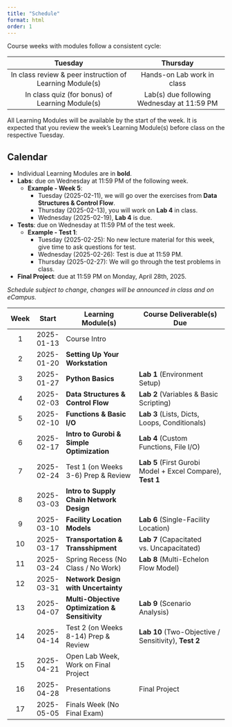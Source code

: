 ```yaml
---
title: "Schedule"
format: html
order: 1
---
```


Course weeks with modules follow a consistent cycle:

| Tuesday                                                  | Thursday                                   |
|:--------------------------------------------------------:|:------------------------------------------:|
| In class review & peer instruction of Learning Module(s) | Hands-on Lab work in class                 |
| In class quiz (for bonus) of Learning Module(s)          | Lab(s) due following Wednesday at 11:59 PM |

::: {.callout-tip}
All Learning Modules will be available by the start of the week. It is expected that you review the week's Learning Module(s) before class on the respective Tuesday.
:::

## Calendar

- Individual Learning Modules are in **bold**.
- **Labs**: due on Wednesday at 11:59 PM of the following week.
  - **Example - Week 5**:
    - Tuesday (2025-02-11), we will go over the exercises from **Data Structures & Control Flow**.
    - Thursday (2025-02-13), you will work on **Lab 4** in class.
    - Wednesday (2025-02-19), **Lab 4** is due.
- **Tests**: due on Wednesday at 11:59 PM of the test week.
  - **Example - Test 1**:
    - Tuesday (2025-02-25): No new lecture material for this week, give time to ask questions for test.
    - Wednesday (2025-02-26): Test is due at 11:59 PM.
    - Thursday (2025-02-27): We will go through the test problems in class.
- **Final Project**: due at 11:59 PM on Monday, April 28th, 2025.

*Schedule subject to change, changes will be announced in class and on eCampus.*

::: {.column-body-outset-right}
| Week | Start      | Learning Module(s)                             | Course Deliverable(s) Due                                  |
|:----:|:----------:|------------------------------------------------|------------------------------------------------------------|
| 1    | 2025-01-13 | Course Intro                                   |                                                            |
| 2    | 2025-01-20 | **Setting Up Your Workstation**                |                                                            |
| 3    | 2025-01-27 | **Python Basics**                              | **Lab 1** (Environment Setup)                              |
| 4    | 2025-02-03 | **Data Structures & Control Flow**             | **Lab 2** (Variables & Basic Scripting)                    |
| 5    | 2025-02-10 | **Functions & Basic I/O**                      | **Lab 3** (Lists, Dicts, Loops, Conditionals)              |
| 6    | 2025-02-17 | **Intro to Gurobi & Simple Optimization**      | **Lab 4** (Custom Functions, File I/O)                     |
| 7    | 2025-02-24 | Test 1 (on Weeks 3-6) Prep & Review            | **Lab 5** (First Gurobi Model + Excel Compare), **Test 1** |
| 8    | 2025-03-03 | **Intro to Supply Chain Network Design**       |                                                            |
| 9    | 2025-03-10 | **Facility Location Models**                   | **Lab 6** (Single-Facility Location)                       |
| 10   | 2025-03-17 | **Transportation & Transshipment**             | **Lab 7** (Capacitated vs. Uncapacitated)                  |
| 11   | 2025-03-24 | Spring Recess (No Class / No Work)             | **Lab 8** (Multi-Echelon Flow Model)                       |
| 12   | 2025-03-31 | **Network Design with Uncertainty**            |                                                            |
| 13   | 2025-04-07 | **Multi-Objective Optimization & Sensitivity** | **Lab 9** (Scenario Analysis)                              |
| 14   | 2025-04-14 | Test 2 (on Weeks 8-14) Prep & Review           | **Lab 10** (Two-Objective / Sensitivity), **Test 2**       |
| 15   | 2025-04-21 | Open Lab Week, Work on Final Project           |                                                            |
| 16   | 2025-04-28 | Presentations                                  | Final Project                                              |
| 17   | 2025-05-05 | Finals Week (No Final Exam)                    |                                                            |
:::
